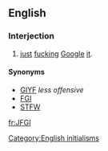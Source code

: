 ==English==

===Interjection===
{{en-interj}}

# {{context|Internet|lang=en}} [[just]] [[fuck]]ing [[Google]] [[it]].

====Synonyms====
* [[GIYF]] ''less offensive''
* [[FGI]]
* [[STFW]]

[[Category:English initialisms]]

[[fr:JFGI]]